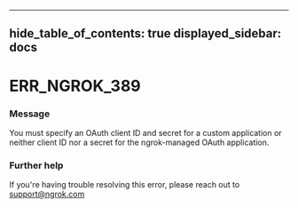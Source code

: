 

---
hide_table_of_contents: true
displayed_sidebar: docs
---


# ERR_NGROK_389

### Message
You must specify an OAuth client ID and secret for a custom application or neither client ID nor a secret for the ngrok-managed OAuth application.

<ErrorDetails error="err_ngrok_389" />



### Further help
If you're having trouble resolving this error, please reach out to [support@ngrok.com](mailto:support@ngrok.com?subject=Help%20with%20ERR_NGROK_389)

